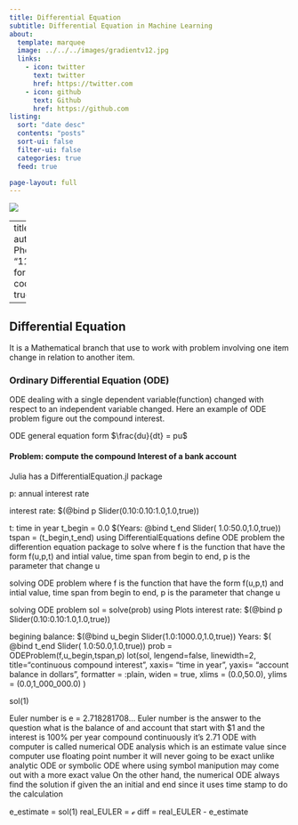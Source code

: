 ```yaml
---
title: Differential Equation
subtitle: Differential Equation in Machine Learning
about:
  template: marquee
  image: ../../../images/gradientv12.jpg
  links:
    - icon: twitter
      text: twitter
      href: https://twitter.com
    - icon: github
      text: Github
      href: https://github.com
listing:
  sort: "date desc"
  contents: "posts"
  sort-ui: false
  filter-ui: false
  categories: true
  feed: true

page-layout: full
---
```


![](/images/ai-pic7cp.jpg)

---
title: "diffEqs"
author: "Vanh Phom"
date: "11/01/2022"
format:
  html:
    code-fold: true

---



## Differential Equation
It is a Mathematical branch that use to work with problem involving  one item change in relation to another item. 


### Ordinary Differential  Equation (ODE)
ODE dealing with a single dependent variable(function) changed with respect to an independent variable changed. Here an example of ODE problem figure out the compound interest.

::: {.callout-tip}

ODE general equation form $\frac{du}{dt} = pu$
:::

#### Problem: compute the compound Interest of a bank account
Julia has a DifferentialEquation.jl package
<!-- 

using Pkg; Pkg.add("DifferentialEquations.jl")




using DifferentialEquations.jl
using PlutoUI
f(u,p,t) = p * u 

p: annual interest rate

interest rate: $(@bind p Slider(0.10:0.10:1.0,1.0,true))

t: time in year
t_begin = 0.0
$(Years: @bind t_end  Slider( 1.0:50.0,1.0,true))
tspan = (t_begin,t_end)

using PlutoUI

define the function f as
f(u,p,t) = p * u -->

<!-- # value of account at t=0
# u_begin = 1.0
# md" begining balance: $(@bind u_begin Slider(1.0:1000.0,1.0,true))"  -->

p: annual interest rate

interest rate: $(@bind p Slider(0.10:0.10:1.0,1.0,true))

t: time in year
t_begin = 0.0
$(Years: @bind t_end  Slider( 1.0:50.0,1.0,true))
tspan = (t_begin,t_end)
<!-- # begin
# 	import Pkg
# 	Pkg.resolve()
# 	# Pkg.add("DifferentialEquations")
# end -->
using DifferentialEquations
define ODE problem the differention equation package to solve
<!-- # prob = ODEProblem(f,u_begin,tspan,p) -->
where f is the function that have the form f(u,p,t) and intial value, time span from begin to end, p is the parameter that change u

solving ODE problem
where f is the function that have the form f(u,p,t) and intial value, time span from begin to end, p is the parameter that change u

solving ODE problem
sol = solve(prob)
using Plots
interest rate: $(@bind p Slider(0.10:0.10:1.0,1.0,true))

begining balance: $(@bind u_begin Slider(1.0:1000.0,1.0,true))
Years: $( @bind t_end  Slider( 1.0:50.0,1.0,true))
prob = ODEProblem(f,u_begin,tspan,p)
lot(sol,
		lengend=false,
		linewidth=2,
		title="continuous compound interest",
		xaxis= "time in year",
		yaxis= "account balance in dollars",
		formatter = :plain,
		widen = true,
		xlims = (0.0,50.0),
		ylims = (0.0,1_000_000.0)
)

sol(1)

Euler number is e = 2.718281708...
Euler number is the answer to the question what is the balance of and account that start with $1 and the interest is 100% per year compound continuously it's 2.71
ODE with computer is called numerical ODE analysis which is an estimate value since computer use floating point number it will never going to be exact unlike analytic ODE or symbolic ODE where using symbol manipution may come out with a more exact value On the other hand, the numerical ODE always find the solution if given the an initial and end since it uses time stamp to do the calculation

e_estimate = sol(1)
real_EULER = ℯ
diff = real_EULER - e_estimate